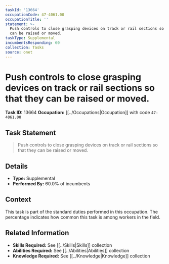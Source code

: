 ```yaml
---
taskId: '13664'
occupationCode: 47-4061.00
occupationTitle: ''
statement: >-
  Push controls to close grasping devices on track or rail sections so that they
  can be raised or moved.
taskType: Supplemental
incumbentsResponding: 60
collection: Tasks
source: onet
---
```

# Push controls to close grasping devices on track or rail sections so that they can be raised or moved.

**Task ID:** 13664
**Occupation:** [[../Occupations|Occupation]] with code `47-4061.00`

## Task Statement

> Push controls to close grasping devices on track or rail sections so that they can be raised or moved.

## Details

- **Type:** Supplemental
- **Performed By:** 60.0% of incumbents

## Context

This task is part of the standard duties performed in this occupation. The percentage indicates how common this task is among workers in the field.

## Related Information

- **Skills Required:** See [[../Skills|Skills]] collection
- **Abilities Required:** See [[../Abilities|Abilities]] collection
- **Knowledge Required:** See [[../Knowledge|Knowledge]] collection
